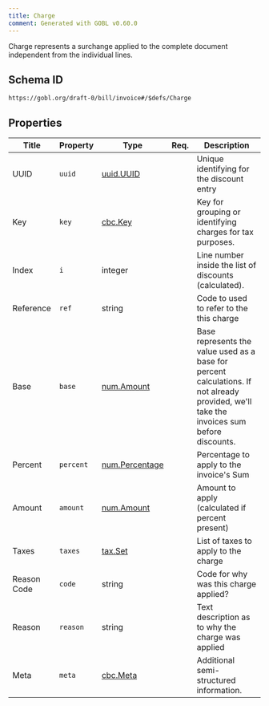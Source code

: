 ```yaml
---
title: Charge
comment: Generated with GOBL v0.60.0
---
```


Charge represents a surchange applied to the complete document independent from the individual lines.

## Schema ID

`https://gobl.org/draft-0/bill/invoice#/$defs/Charge`

## Properties

| Title       | Property  | Type                                      | Req. | Description                                                                                                                               |
|-------------|-----------|-------------------------------------------|------|-------------------------------------------------------------------------------------------------------------------------------------------|
| UUID        | `uuid`    | [uuid.UUID](/draft-0/uuid/uuid)           |      | Unique identifying for the discount entry                                                                                                 |
| Key         | `key`     | [cbc.Key](/draft-0/cbc/key)               |      | Key for grouping or identifying charges for tax purposes.                                                                                 |
| Index       | `i`       | integer                                   |      | Line number inside the list of discounts (calculated).                                                                                    |
| Reference   | `ref`     | string                                    |      | Code to used to refer to the this charge                                                                                                  |
| Base        | `base`    | [num.Amount](/draft-0/num/amount)         |      | Base represents the value used as a base for percent calculations. If not already provided, we'll take the invoices sum before discounts. |
| Percent     | `percent` | [num.Percentage](/draft-0/num/percentage) |      | Percentage to apply to the invoice's Sum                                                                                                  |
| Amount      | `amount`  | [num.Amount](/draft-0/num/amount)         |      | Amount to apply (calculated if percent present)                                                                                           |
| Taxes       | `taxes`   | [tax.Set](/draft-0/tax/set)               |      | List of taxes to apply to the charge                                                                                                      |
| Reason Code | `code`    | string                                    |      | Code for why was this charge applied?                                                                                                     |
| Reason      | `reason`  | string                                    |      | Text description as to why the charge was applied                                                                                         |
| Meta        | `meta`    | [cbc.Meta](/draft-0/cbc/meta)             |      | Additional semi-structured information.                                                                                                   |


